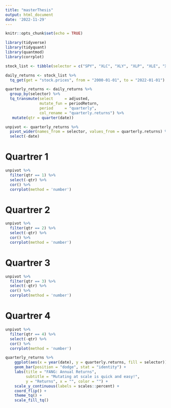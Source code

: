 ```yaml
---
title: "masterThesis"
output: html_document
date: '2022-11-29'
---
```


```r
knitr::opts_chunk$set(echo = TRUE)
```

```r
library(tidyverse)
library(tidyquant)
library(quantmod)
library(corrplot)
```


```r
stock_list <- tibble(selector = c("SPY", "XLC", "XLY", "XLP", "XLE", "XLF", "XLV", "XLI", "XLB", "XLRE", "XLK", "XLU"))

daily_returns <- stock_list %>%
  tq_get(get = "stock.prices", from = "2000-01-01", to = "2022-01-01")

quarterly_returns <- daily_returns %>% 
  group_by(selector) %>%
  tq_transmute(select     = adjusted, 
               mutate_fun = periodReturn, 
               period     = "quarterly", 
               col_rename = "quarterly.returns") %>% 
   mutate(qtr = quarter(date))

unpivot <- quarterly_returns %>% 
  pivot_wider(names_from = selector, values_from = quarterly.returns) %>% 
  select(-date)

```

# Quartrer 1
```r
unpivot %>% 
  filter(qtr == 1) %>% 
  select(-qtr) %>% 
  cor() %>% 
  corrplot(method = 'number')
```

# Quartrer 2
```r
unpivot %>% 
  filter(qtr == 2) %>% 
  select(-qtr) %>% 
  cor() %>% 
  corrplot(method = 'number')
```

# Quartrer 3
```r
unpivot %>% 
  filter(qtr == 3) %>% 
  select(-qtr) %>% 
  cor() %>% 
  corrplot(method = 'number')
```

# Quartrer 4
```r
unpivot %>% 
  filter(qtr == 4) %>% 
  select(-qtr) %>% 
  cor() %>% 
  corrplot(method = 'number')
```



```r
quarterly_returns %>%
    ggplot(aes(x = year(date), y = quarterly.returns, fill = selector)) +
    geom_bar(position = "dodge", stat = "identity") +
    labs(title = "FANG: Annual Returns", 
         subtitle = "Mutating at scale is quick and easy!",
         y = "Returns", x = "", color = "") +
    scale_y_continuous(labels = scales::percent) +
    coord_flip() +
    theme_tq() +
    scale_fill_tq()
```



